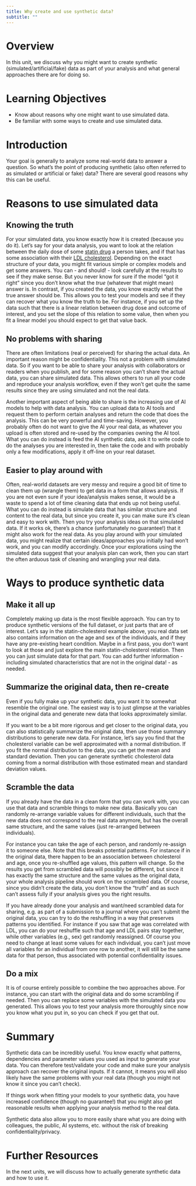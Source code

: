 ```yaml
---
title: Why create and use synthetic data?
subtitle: ""
---
```






# Overview

In this unit, we discuss why you might want to create synthetic (simulated/artificial/fake) data as part of your analysis and what general approaches there are for doing so.

# Learning Objectives

* Know about reasons why one might want to use simulated data.
* Be familiar with some ways to create and use simulated data.


# Introduction

Your goal is generally to analyze some real-world data to answer a question. So what's the point of producing synthetic (also often referred to as simulated or artificial or fake) data? There are several good reasons why this can be useful.


# Reasons to use simulated data


## Knowing the truth

For your simulated data, you know exactly how it is created (because you do it). Let's say for your data analysis, you want to look at the relation between the daily dose of some [statin drug](https://en.wikipedia.org/wiki/Statin) a person takes, and if that has some association with their [LDL cholesterol](https://en.wikipedia.org/wiki/Low-density_lipoprotein). Depending on the exact structure of your data, you might fit various simple or complex models and get some answers. You can - and should! - look carefully at the results to see if they make sense. But you never know for sure if the model "got it right" since you don't know what the _true_ (whatever that might mean) answer is. In contrast, if you created the data, you know exactly what the true answer should be. This allows you to test your models and see if they can recover what you know the truth to be. For instance, if you set up the data such that there is a linear relation between drug dose and outcome of interest, and you set the slope of this relation to some value, then when you fit a linear model you should expect to get that value back.



## No problems with sharing

There are often limitations (real or perceived) for sharing the actual data. An important reason might be confidentiality. This not a problem with simulated data. So if you want to be able to share your analysis with collaborators or readers when you publish, and for some reason you can't share the actual data, you can share simulated data. This allows others to run all your code and reproduce your analysis workflow, even if they won't get quite the same results since they are using simulated and not the real data.

Another important aspect of being able to share is the increasing use of AI models to help with data analysis. You can upload data to AI tools and request them to perform certain analyses and return the code that does the analysis. This can be very powerful and time-saving. However, you probably often do not want to give the AI your real data, as whatever you upload is often stored and re-used by the companies owning the AI tool. What you can do instead is feed the AI synthetic data, ask it to write code to do the analyses you are interested in, then take the code and with probably only a few modifications, apply it off-line on your real dataset.


## Easier to play around with

Often, real-world datasets are very messy and require a good bit of time to clean them up (wrangle them) to get data in a form that allows analysis. If you are not even sure if your idea/analysis makes sense, it would be a waste to spend a lot of time cleaning data that ends up not being useful. What you can do instead is simulate data that has similar structure and content to the real data, but since you create it, you can make sure it's clean and easy to work with. Then you try your analysis ideas on that simulated data. If it works ok, there's a chance (unfortunately no guarantee!) that it might also work for the real data. As you play around with your simulated data, you might realize that certain ideas/approaches you initially had won't work, and you can modify accordingly. Once your explorations using the simulated data suggest that your analysis plan can work, then you can start the often arduous task of cleaning and wrangling your real data.





# Ways to produce synthetic data


## Make it all up

Completely making up data is the most flexible approach. You can try to produce synthetic versions of the full dataset, or just parts that are of interest. Let's say in the statin-cholesterol example above, you real data set also contains information on the age and sex of the individuals, and if they have any pre-existing heart condition. Maybe in a first pass, you don't want to look at those and just explore the main statin-cholesterol relation. Then you can just simulate data for that part. You can add further information - including simulated characteristics that are not in the original data! - as needed. 


## Summarize the original data, then re-create

Even if you fully make up your synthetic data, you want it to somewhat resemble the original one. The easiest way is to just glimpse at the variables in the original data and generate new data that looks approximately similar. 

If you want to be a bit more rigorous and get closer to the original data, you can also statistically summarize the original data, then use those summary distributions to generate new data. For instance, let's say you find that the cholesterol variable can be well approximated with a normal distribution. If you fit the normal distribution to the data, you can get the mean and standard deviation. Then you can generate synthetic cholesterol data coming from a normal distribution with those estimated mean and standard deviation values. 




## Scramble the data

If you already have the data in a clean form that you can work with, you can use that data and scramble things to make new data. Basically you can randomly re-arrange variable values for different individuals, such that the new data does not correspond to the real data anymore, but has the overall same structure, and the same values (just re-arranged between individuals). 

For instance you can take the age of each person, and randomly re-assign it to someone else. Note that this breaks potential patterns. For instance if in the original data, there happen to be an association between cholesterol and age, once you re-shuffled age values, this pattern will change. So the results you get from scrambled data will possibly be different, but since it has exactly the same structure and the same values as the original data, your whole analysis pipeline should work on the scrambled data. Of course, since you didn't create the data, you don't know the "truth" and as such can't assess fully if your analysis gives you the right results. 

If you have already done your analysis and want/need scrambled data for sharing, e.g. as part of a submission to a journal where you can't submit the original data, you can try to do the reshuffling in a way that preserves patterns you identified. For instance if you saw that age was correlated with LDL, you can do your reshuffle such that age and LDL pairs stay together, while other variables (e.g., sex) get randomly reassigned. Of course you need to change at least some values for each individual, you can't just move all variables for an individual from one row to another, it will still be the same data for that person, thus associated with potential confidentiality issues.


## Do a mix

It is of course entirely possible to combine the two approaches above. For instance, you can start with the original data and do some scrambling if needed. Then you can replace some variables with the simulated data you generated. This allows you to test your analysis more thoroughly since now you know what you put in, so you can check if you get that out.



# Summary

Synthetic data can be incredibly useful. You know exactly what patterns, dependencies and parameter values you used as input to generate your data. You can therefore test/validate your code and make sure your analysis approach can recover the original inputs. If it cannot, it means you will also likely have the same problems with your real data (though you might not know it since you can't check).

If things work when fitting your models to your synthetic data, you have increased confidence (though no guarantee!) that you might also get reasonable results when applying your analysis method to the real data.

Synthetic data also allow you to more easily share what you are doing with colleagues, the public, AI systems, etc. without the risk of breaking confidentiality/privacy.



# Further Resources

In the next units, we will discuss how to actually generate synthetic data and how to use it.




